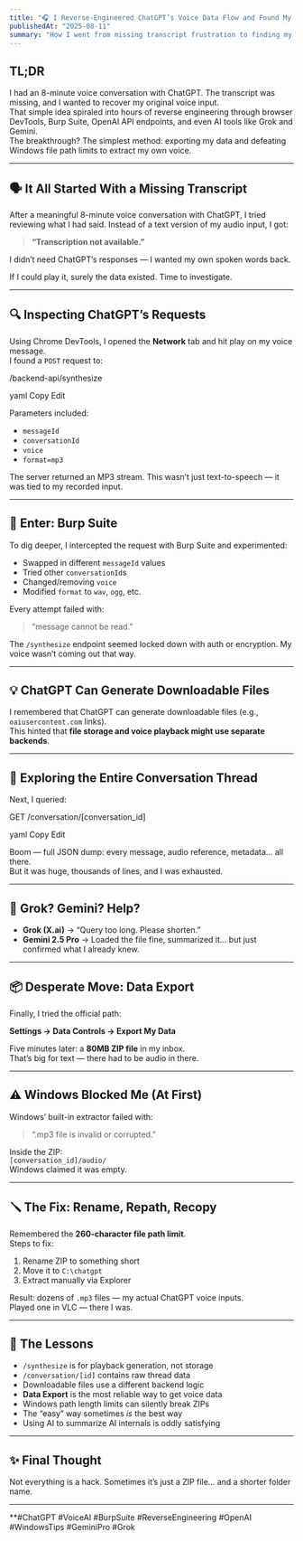 ```yaml
---
title: "🎧 I Reverse-Engineered ChatGPT’s Voice Data Flow and Found My Own Voice Hidden in a ZIP File"
publishedAt: "2025-08-11"
summary: "How I went from missing transcript frustration to finding my actual ChatGPT voice recordings through reverse engineering, DevTools, Burp Suite, and… a simple ZIP file."
---
```


## TL;DR
I had an 8-minute voice conversation with ChatGPT. The transcript was missing, and I wanted to recover my original voice input.  
That simple idea spiraled into hours of reverse engineering through browser DevTools, Burp Suite, OpenAI API endpoints, and even AI tools like Grok and Gemini.  
The breakthrough? The simplest method: exporting my data and defeating Windows file path limits to extract my own voice.

---

## 🗣️ It All Started With a Missing Transcript
After a meaningful 8-minute voice conversation with ChatGPT, I tried reviewing what I had said. Instead of a text version of my audio input, I got:

> **“Transcription not available.”**

I didn’t need ChatGPT’s responses — I wanted my own spoken words back.

If I could play it, surely the data existed. Time to investigate.

---

## 🔍 Inspecting ChatGPT’s Requests
Using Chrome DevTools, I opened the **Network** tab and hit play on my voice message.  
I found a `POST` request to:

/backend-api/synthesize

yaml
Copy
Edit

Parameters included:

- `messageId`
- `conversationId`
- `voice`
- `format=mp3`

The server returned an MP3 stream. This wasn’t just text-to-speech — it was tied to my recorded input.

---

## 🧪 Enter: Burp Suite
To dig deeper, I intercepted the request with Burp Suite and experimented:

- Swapped in different `messageId` values  
- Tried other `conversationId`s  
- Changed/removing `voice`  
- Modified `format` to `wav`, `ogg`, etc.  

Every attempt failed with:

> “message cannot be read.”

The `/synthesize` endpoint seemed locked down with auth or encryption. My voice wasn’t coming out that way.

---

## 💡 ChatGPT Can Generate Downloadable Files
I remembered that ChatGPT can generate downloadable files (e.g., `oaiusercontent.com` links).  
This hinted that **file storage and voice playback might use separate backends**.

---

## 🧵 Exploring the Entire Conversation Thread
Next, I queried:

GET /conversation/[conversation_id]

yaml
Copy
Edit

Boom — full JSON dump: every message, audio reference, metadata… all there.  
But it was huge, thousands of lines, and I was exhausted.

---

## 🤖 Grok? Gemini? Help?
- **Grok (X.ai)** → “Query too long. Please shorten.”
- **Gemini 2.5 Pro** → Loaded the file fine, summarized it… but just confirmed what I already knew.

---

## 📦 Desperate Move: Data Export
Finally, I tried the official path:

**Settings → Data Controls → Export My Data**

Five minutes later: a **80MB ZIP file** in my inbox.  
That’s big for text — there had to be audio in there.

---

## ⚠️ Windows Blocked Me (At First)
Windows’ built-in extractor failed with:

> “.mp3 file is invalid or corrupted.”

Inside the ZIP:  
`[conversation_id]/audio/`  
Windows claimed it was empty.

---

## 🪛 The Fix: Rename, Repath, Recopy
Remembered the **260-character file path limit**.  
Steps to fix:

1. Rename ZIP to something short  
2. Move it to `C:\chatgpt`  
3. Extract manually via Explorer  

Result: dozens of `.mp3` files — my actual ChatGPT voice inputs.  
Played one in VLC — there I was.

---

## 🎉 The Lessons
- `/synthesize` is for playback generation, not storage  
- `/conversation/[id]` contains raw thread data  
- Downloadable files use a different backend logic  
- **Data Export** is the most reliable way to get voice data  
- Windows path length limits can silently break ZIPs  
- The “easy” way sometimes *is* the best way  
- Using AI to summarize AI internals is oddly satisfying

---

## ✨ Final Thought
Not everything is a hack. Sometimes it’s just a ZIP file… and a shorter folder name.

---

**#ChatGPT #VoiceAI #BurpSuite #ReverseEngineering #OpenAI #WindowsTips #GeminiPro #Grok 
